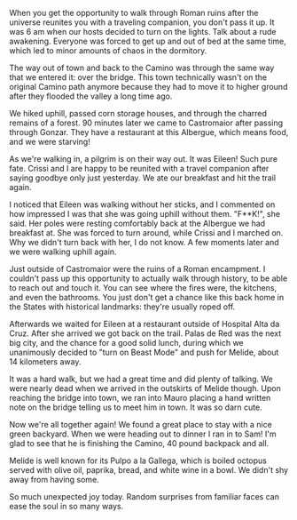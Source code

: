 When you get the opportunity to walk through Roman ruins after the universe
reunites you with a traveling companion, you don't pass it up. It was 6 am
when our hosts decided to turn on the lights. Talk about a rude awakening.
Everyone was forced to get up and out of bed at the same time, which led to
minor amounts of chaos in the dormitory.

The way out of town and back to the Camino was through the same way that we
entered it: over the bridge. This town technically wasn't on the original
Camino path anymore because they had to move it to higher ground after they
flooded the valley a long time ago.

We hiked uphill, passed corn storage houses, and through the charred remains
of a forest. 90 minutes later we came to Castromaior after passing through
Gonzar. They have a restaurant at this Albergue, which means food, and we were
starving!

As we're walking in, a pilgrim is on their way out. It was Eileen! Such pure
fate. Crissi and I are happy to be reunited with a travel companion after
saying goodbye only just yesterday. We ate our breakfast and hit the trail again.

I noticed that Eileen was walking without her sticks, and I commented on how
impressed I was that she was going uphill without them. "F\*\*K!", she said. Her
poles were resting comfortably back at the Albergue we had breakfast at. She
was forced to turn around, while Crissi and I marched on. Why we didn't turn
back with her, I do not know. A few moments later and we were walking uphill
again.

Just outside of Castromaior were the ruins of a Roman encampment. I couldn't
pass up this opportunity to actually walk through history, to be able to reach
out and touch it. You can see where the fires were, the kitchens, and even the
bathrooms. You just don't get a chance like this back home in the States with
historical landmarks: they're usually roped off.

Afterwards we waited for Eileen at a restaurant outside of Hospital Alta da Cruz.
After she arrived we got back on the trail. Palas de Red was the next big city,
and the chance for a good solid lunch, during which we unanimously decided to
"turn on Beast Mode" and push for Melide, about 14 kilometers away.

It was a hard walk, but we had a great time and did plenty of talking. We were
nearly dead when we arrived in the outskirts of Melide though. Upon reaching the
bridge into town, we ran into Mauro placing a hand written note on the bridge
telling us to meet him in town. It was so darn cute.

Now we're all together again! We found a great place to stay with a nice green
backyard. When we were heading out to dinner I ran in to Sam! I'm glad to see
that he is finishing the Camino, 40 pound backpack and all.

Melide is well known for its Pulpo a la Gallega, which is boiled octopus served
with olive oil, paprika, bread, and white wine in a bowl. We didn't shy
away from having some.

So much unexpected joy today. Random surprises from familiar faces can ease the
soul in so many ways.
